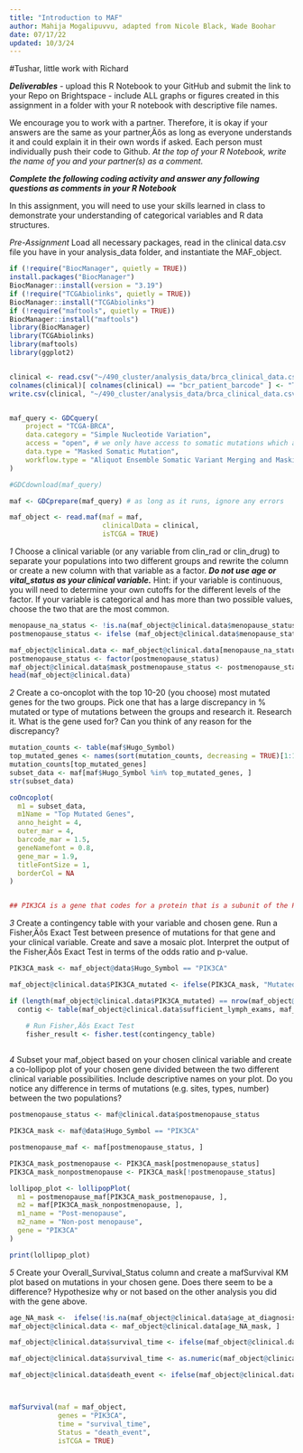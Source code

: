 ```yaml
---
title: "Introduction to MAF"
author: Mahija Mogalipuvvu, adapted from Nicole Black, Wade Boohar
date: 07/17/22
updated: 10/3/24
---
```

#Tushar, little work with Richard 

***Deliverables***
- upload this R Notebook to your GitHub and submit the link to your Repo on Brightspace
- include ALL graphs or figures created in this assignment in a folder with your R notebook with descriptive file names.

We encourage you to work with a partner. Therefore, it is okay if your answers are the same as your partner‚Äôs as long as everyone understands it and could explain it in their own words if asked. Each person must individually push their code to Github. *At the top of your R Notebook, write the name of you and your partner(s) as a comment.*

***Complete the following coding activity and answer any following questions as comments in your R Notebook***

In this assignment, you will need to use your skills learned in class to demonstrate your understanding of categorical variables and R data structures.

*Pre-Assignment*
Load all necessary packages, read in the clinical data.csv file you have in your analysis_data folder, and instantiate the MAF_object.
```r

if (!require("BiocManager", quietly = TRUE))
install.packages("BiocManager")
BiocManager::install(version = "3.19")
if (!require("TCGAbiolinks", quietly = TRUE))
BiocManager::install("TCGAbiolinks")
if (!require("maftools", quietly = TRUE))
BiocManager::install("maftools")
library(BiocManager)
library(TCGAbiolinks)
library(maftools)
library(ggplot2)


clinical <- read.csv("~/490_cluster/analysis_data/brca_clinical_data.csv")
colnames(clinical)[ colnames(clinical) == "bcr_patient_barcode" ] <- "Tumor_Sample_Barcode"
write.csv(clinical, "~/490_cluster/analysis_data/brca_clinical_data.csv", row.names = FALSE)


maf_query <- GDCquery(
    project = "TCGA-BRCA", 
    data.category = "Simple Nucleotide Variation", 
    access = "open", # we only have access to somatic mutations which are open access
    data.type = "Masked Somatic Mutation", 
    workflow.type = "Aliquot Ensemble Somatic Variant Merging and Masking"
)

#GDCdownload(maf_query)

maf <- GDCprepare(maf_query) # as long as it runs, ignore any errors

maf_object <- read.maf(maf = maf, 
                       clinicalData = clinical,
                       isTCGA = TRUE)
```

*1*
Choose a clinical variable (or any variable from clin_rad or clin_drug) to separate your populations into two different groups and rewrite the column or create a new column with that variable as a factor. ***Do not use age or vital_status as your clinical variable.*** Hint: if your variable is continuous, you will need to determine your own cutoffs for the different levels of the factor. If your variable is categorical and has more than two possible values, choose the two that are the most common.
```r

menopause_na_status <- !is.na(maf_object@clinical.data$menopause_status)
postmenopause_status <- ifelse (maf_object@clinical.data$menopause_status == "Post (prior bilateral ovariectomy OR >12 mo since LMP with no prior hysterectomy)", TRUE, FALSE)

maf_object@clinical.data <- maf_object@clinical.data[menopause_na_status,]
postmenopause_status <- factor(postmenopause_status)
maf_object@clinical.data$mask_postmenopause_status <- postmenopause_status
head(maf_object@clinical.data)


```


*2*
Create a co-oncoplot with the top 10-20 (you choose) most mutated genes for the two groups. Pick one that has a large discrepancy in % mutated or type of mutations between the groups and research it. 
Research it. What is the gene used for? Can you think of any reason for the discrepancy?
```r
mutation_counts <- table(maf$Hugo_Symbol)
top_mutated_genes <- names(sort(mutation_counts, decreasing = TRUE)[1:10])
mutation_counts[top_mutated_genes]
subset_data <- maf[maf$Hugo_Symbol %in% top_mutated_genes, ]
str(subset_data)

coOncoplot(
  m1 = subset_data,
  m1Name = "Top Mutated Genes",
  anno_height = 4,
  outer_mar = 4,
  barcode_mar = 1.5,
  geneNamefont = 0.8,
  gene_mar = 1.9,
  titleFontSize = 1,
  borderCol = NA
)


## PIK3CA is a gene that codes for a protein that is a subunit of the PI3K enzyme, which conducts signalling that helps regulate cell proliferation. It makes sense that this gene has high levels of mutation in breast cancer, because if it is mutated that could cause abnormally high levels of cell proliferation as seen in cancer. 

```


*3*
Create a contingency table with your variable and chosen gene. Run a Fisher‚Äôs Exact Test between presence of mutations for that gene and your clinical variable. Create and save a mosaic plot. 
Interpret the output of the Fisher‚Äôs Exact Test in terms of the odds ratio and p-value.
```r

PIK3CA_mask <- maf_object@data$Hugo_Symbol == "PIK3CA"

maf_object@clinical.data$PIK3CA_mutated <- ifelse(PIK3CA_mask, "Mutated", "Not Mutated")

if (length(maf_object@clinical.data$PIK3CA_mutated) == nrow(maf_object@clinical.data)) {
  contig <- table(maf_object@clinical.data$sufficient_lymph_exams, maf_object@clinical.data$PIK3CA_mutated)

    # Run Fisher‚Äôs Exact Test
    fisher_result <- fisher.test(contingency_table)
                
```


*4*
Subset your maf_object based on your chosen clinical variable and create a co-lollipop plot of your chosen gene divided between the two different clinical variable possibilities. Include descriptive names on your plot.
Do you notice any difference in terms of mutations (e.g. sites, types, number) between the two populations?
```r

postmenopause_status <- maf@clinical.data$postmenopause_status

PIK3CA_mask <- maf@data$Hugo_Symbol == "PIK3CA"

postmenopause_maf <- maf[postmenopause_status, ]

PIK3CA_mask_postmenopause <- PIK3CA_mask[postmenopause_status]
PIK3CA_mask_nonpostmenopause <- PIK3CA_mask[!postmenopause_status]

lollipop_plot <- lollipopPlot(
  m1 = postmenopause_maf[PIK3CA_mask_postmenopause, ],
  m2 = maf[PIK3CA_mask_nonpostmenopause, ],
  m1_name = "Post-menopause",
  m2_name = "Non-post menopause",
  gene = "PIK3CA"
)

print(lollipop_plot)
```

*5*
Create your Overall_Survival_Status column and create a mafSurvival KM plot based on mutations in your chosen gene.
Does there seem to be a difference? Hypothesize why or not based on the other analysis you did with the gene above.
```r

age_NA_mask <-  ifelse(!is.na(maf_object@clinical.data$age_at_diagnosis), T, F)
maf_object@clinical.data <- maf_object@clinical.data[age_NA_mask, ]

maf_object@clinical.data$survival_time <- ifelse(maf_object@clinical.data$last_contact_days_to != "[Not Available]", maf_object@clinical.data$survival_time <- maf_object@clinical.data$last_contact_days_to, maf_object@clinical.data$survival_time <- maf_object@clinical.data$death_days_to)

maf_object@clinical.data$survival_time <- as.numeric(maf_object@clinical.data$survival_time)

maf_object@clinical.data$death_event <- ifelse(maf_object@clinical.data$vital_status == "Alive", F, T)



mafSurvival(maf = maf_object,
            genes = "PIK3CA", 
            time = "survival_time", 
            Status = "death_event",  
            isTCGA = TRUE)

```
